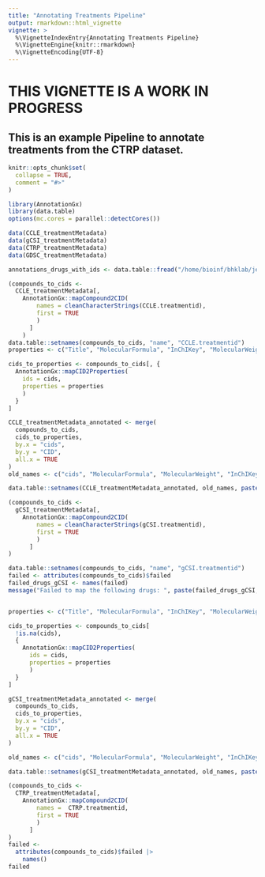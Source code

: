 ```yaml
---
title: "Annotating Treatments Pipeline"
output: rmarkdown::html_vignette
vignette: >
  %\VignetteIndexEntry{Annotating Treatments Pipeline}
  %\VignetteEngine{knitr::rmarkdown}
  %\VignetteEncoding{UTF-8}
---
```


# THIS VIGNETTE IS A WORK IN PROGRESS

## This is an example Pipeline to annotate treatments from the CTRP dataset. 


```r
knitr::opts_chunk$set(
  collapse = TRUE,
  comment = "#>"
)
```

```r
library(AnnotationGx)
library(data.table)
options(mc.cores = parallel::detectCores())
```

```r
data(CCLE_treatmentMetadata)
data(gCSI_treatmentMetadata)
data(CTRP_treatmentMetadata)
data(GDSC_treatmentMetadata)

annotations_drugs_with_ids <- data.table::fread("/home/bioinf/bhklab/jermiah/Bioconductor/AnnotationGx/inst/extdata/drugs_with_ids.csv")


```


``` r
(compounds_to_cids <- 
  CCLE_treatmentMetadata[, 
    AnnotationGx::mapCompound2CID(
        names = cleanCharacterStrings(CCLE.treatmentid),
        first = TRUE
        )
      ]
    )
data.table::setnames(compounds_to_cids, "name", "CCLE.treatmentid")
properties <- c("Title", "MolecularFormula", "InChIKey", "MolecularWeight")

cids_to_properties <- compounds_to_cids[, {
  AnnotationGx::mapCID2Properties(
    ids = cids,
    properties = properties
    )
  }
]

CCLE_treatmentMetadata_annotated <- merge(
  compounds_to_cids,
  cids_to_properties,
  by.x = "cids",
  by.y = "CID",
  all.x = TRUE
)
old_names <- c("cids", "MolecularFormula", "MolecularWeight", "InChIKey", "Title")

data.table::setnames(CCLE_treatmentMetadata_annotated, old_names, paste0("PubChem.", old_names))

```

``` r
(compounds_to_cids <- 
  gCSI_treatmentMetadata[, 
    AnnotationGx::mapCompound2CID(
        names = cleanCharacterStrings(gCSI.treatmentid),
        first = TRUE
        )
      ]
)

data.table::setnames(compounds_to_cids, "name", "gCSI.treatmentid")
failed <- attributes(compounds_to_cids)$failed
failed_drugs_gCSI <- names(failed)
message("Failed to map the following drugs: ", paste(failed_drugs_gCSI, collapse = ", "))


properties <- c("Title", "MolecularFormula", "InChIKey", "MolecularWeight")

cids_to_properties <- compounds_to_cids[
  !is.na(cids), 
  {
    AnnotationGx::mapCID2Properties(
      ids = cids,
      properties = properties
      )
  }
]

gCSI_treatmentMetadata_annotated <- merge(
  compounds_to_cids,
  cids_to_properties,
  by.x = "cids",
  by.y = "CID",
  all.x = TRUE
)

old_names <- c("cids", "MolecularFormula", "MolecularWeight", "InChIKey", "Title")

data.table::setnames(gCSI_treatmentMetadata_annotated, old_names, paste0("PubChem.", old_names))


```


``` r
(compounds_to_cids <- 
  CTRP_treatmentMetadata[, 
    AnnotationGx::mapCompound2CID(
        names =  CTRP.treatmentid,
        first = TRUE
        )
      ]
)
failed <- 
  attributes(compounds_to_cids)$failed |> 
    names()
failed
```